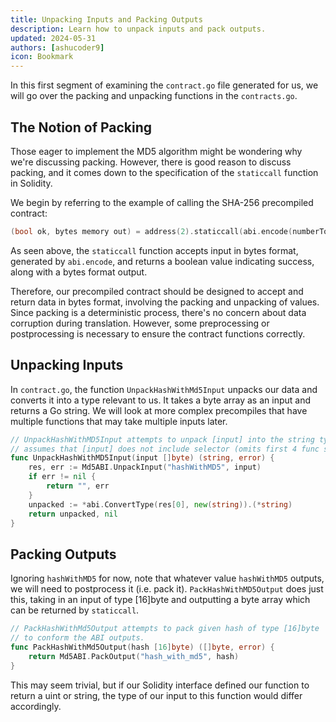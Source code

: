 ```yaml
---
title: Unpacking Inputs and Packing Outputs
description: Learn how to unpack inputs and pack outputs.
updated: 2024-05-31
authors: [ashucoder9]
icon: Bookmark
---
```


In this first segment of examining the `contract.go` file generated for us, we will go over the packing and unpacking functions in the `contracts.go`.   

## The Notion of Packing

Those eager to implement the MD5 algorithm might be wondering why we're discussing packing. However, there is good reason to discuss packing, and it comes down to the specification of the `staticcall` function in Solidity.

We begin by referring to the example of calling the SHA-256 precompiled contract:

```go
(bool ok, bytes memory out) = address(2).staticcall(abi.encode(numberToHash));
```

As seen above, the `staticcall` function accepts input in bytes format, generated by `abi.encode`, and returns a boolean value indicating success, along with a bytes format output.

Therefore, our precompiled contract should be designed to accept and return data in bytes format, involving the packing and unpacking of values. Since packing is a deterministic process, there's no concern about data corruption during translation. However, some preprocessing or postprocessing is necessary to ensure the contract functions correctly.

## Unpacking Inputs

In `contract.go`, the function `UnpackHashWithMd5Input` unpacks our data and converts it into a type relevant to us. It takes a byte array as an input and returns a Go string. We will look at more complex precompiles that have multiple functions that may take multiple inputs later.

```go
// UnpackHashWithMD5Input attempts to unpack [input] into the string type argument
// assumes that [input] does not include selector (omits first 4 func signature bytes)
func UnpackHashWithMD5Input(input []byte) (string, error) {
    res, err := Md5ABI.UnpackInput("hashWithMD5", input)
    if err != nil {
        return "", err
    }
    unpacked := *abi.ConvertType(res[0], new(string)).(*string)
    return unpacked, nil
}
```

## Packing Outputs

Ignoring `hashWithMD5` for now, note that whatever value `hashWithMD5` outputs, we will need to postprocess it (i.e. pack it). `PackHashWithMD5Output` does just this, taking in an input of type [16]byte and outputting a byte array which can be returned by `staticcall`.

```go
// PackHashWithMd5Output attempts to pack given hash of type [16]byte
// to conform the ABI outputs.
func PackHashWithMd5Output(hash [16]byte) ([]byte, error) {
    return Md5ABI.PackOutput("hash_with_md5", hash)
}
```

This may seem trivial, but if our Solidity interface defined our function to return a uint or string, the type of our input to this function would differ accordingly.